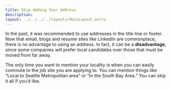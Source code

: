 ```yaml
---
title: Skip Adding Your Address
description: 
layout: ../../../../layouts/MainLayout.astro
---
```


In the past, it was recommended to use addresses in the title line or footer. Now that email, blogs and resume sites like LinkedIn are commonplace, there is no advantage to using an address. In fact, it can be a **disadvantage**, since some companies will prefer local candidates over those that must be moved from far away. 

The only time you want to mention your locality is when you can easily commute to the job site you are applying to. You can mention things like “Local to Seattle Metropolitan area” or “In the South Bay Area.” You can skip it all if you’d like.

<BackButton client:idle />